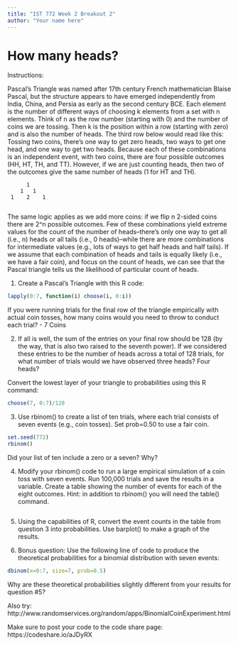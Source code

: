 ---
title: "IST 772 Week 2 Breakout 2"
author: "Your name here"
---

# How many heads? 

Instructions: 

Pascal’s Triangle was named after 17th century French mathematician Blaise Pascal, but the structure appears to have emerged independently from India, China, and Persia as early as the second century BCE. Each element is the number of different ways of choosing k elements from a set with n elements. Think of n as the row number (starting with 0) and the number of coins we are tossing. Then k is the position within a row (starting with zero) and is also the number of heads. The third row below would read like this: Tossing two coins, there’s one way to get zero heads, two ways to get one head, and one way to get two heads. Because each of these combinations is an independent event, with two coins, there are four possible outcomes (HH, HT, TH, and TT). However, if we are just counting heads, then two of the outcomes give the same number of heads (1 for HT and TH). 

          1
        1   1
     1    2    1
			
The same logic applies as we add more coins: if we flip n 2-sided coins there are 2^n possible outcomes. Few of these combinations yield extreme values for the count of the number of heads--there's only one way to get all (i.e., n) heads or all tails (i.e., 0 heads)--while there are more combinations for intermediate values (e.g., lots of ways to get half heads and half tails). If we assume that each combination of heads and tails is equally likely (i.e., we have a fair coin), and focus on the count of heads, we can see that the Pascal triangle tells us the likelihood of particular count of heads. 
			
1.	Create a Pascal’s Triangle with this R code:

```{r}
lapply(0:7, function(i) choose(i, 0:i))
```

If you were running trials for the final row of the triangle empirically with actual coin tosses, how many coins would you need to throw to conduct each trial? - 7 Coins


2.	If all is well, the sum of the entries on your final row should be 128 (by the way, that is also two raised to the seventh power). If we considered these entries to be the number of heads across a total of 128 trials, for what number of trials would we have observed three heads? Four heads? 


Convert the lowest layer of your triangle to probabilities using this R command: 

```{r}
choose(7, 0:7)/128
```

3.	Use rbinom() to create a list of ten trials, where each trial consists of seven events (e.g., coin tosses). Set prob=0.50 to use a fair coin. 

```{r}
set.seed(772)
rbinom()
```

Did your list of ten include a zero or a seven? Why?

4.	Modify your rbinom() code to run a large empirical simulation of a coin toss with seven events. Run 100,000 trials and save the results in a variable. Create a table showing the number of events for each of the eight outcomes. Hint: in addition to rbinom() you will need the table() command.

```{r}

```

5.	Using the capabilities of R, convert the event counts in the table from question 3 into probabilities. Use barplot() to make a graph of the results.


6.	Bonus question: Use the following line of code to produce the theoretical probabilities for a binomial distribution with seven events:

```{r}
dbinom(x=0:7, size=7, prob=0.5)
```

Why are these theoretical probabilities slightly different from your results for question #5?

Also try: http://www.randomservices.org/random/apps/BinomialCoinExperiment.html 

Make sure to post your code to the code share page: https://codeshare.io/aJDyRX 
